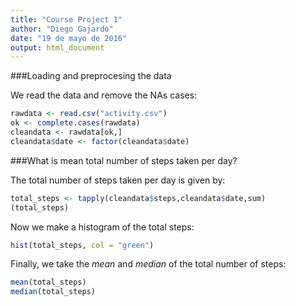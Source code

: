 ```yaml
---
title: "Course Project 1"
author: "Diego Gajardo"
date: "19 de mayo de 2016"
output: html_document
---
```


###Loading and preprocesing the data

We read the data and remove the NAs cases:

```r
rawdata <- read.csv("activity.csv")
ok <- complete.cases(rawdata)
cleandata <- rawdata[ok,]
cleandata$date <- factor(cleandata$date)
```

###What is mean total number of steps taken per day?

The total number of steps taken per day is given by:

```r
total_steps <- tapply(cleandata$steps,cleandata$date,sum)
(total_steps)
```

Now we make a histogram of the total steps:

```r
hist(total_steps, col = "green")
```

Finally, we take the *mean* and *median* of the total number of steps:

```r
mean(total_steps)
median(total_steps)
```